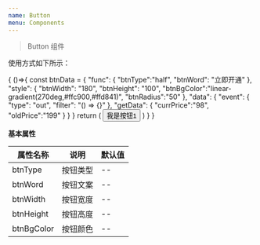 ```yaml
---
name: Button
menu: Components
---
```


> Button 组件

使用方式如下所示：



<Playground>
{
    ()=>{
        const btnData = {
            "func": {
                "btnType":"half",
                "btnWord": "立即开通"
            },
            "style": {
                "btnWidth": "180",
                "btnHeight": "100",
                "btnBgColor":"linear-gradient(270deg,#ffc900,#ffd841)",
                "btnRadius":"50"
            },
            "data": {
                "event": {
                "type": "out",
                "filter": "() => {}"
                },
                "getData": {
                "currPrice":"98",
                "oldPrice":"199"
                }
            }
        }
        return (
            <Button {...btnData.func} {...btnData.style} {...btnData.data}>我是按钮1</Button>
        )
    }
}
</Playground>



**基本属性**

|属性名称|说明|默认值|
|--|--|--|
|btnType|按钮类型|--|
|btnWord|按钮文案|--|
|btnWidth|按钮宽度|--|
|btnHeight|按钮高度|--|
|btnBgColor|按钮颜色|--|
